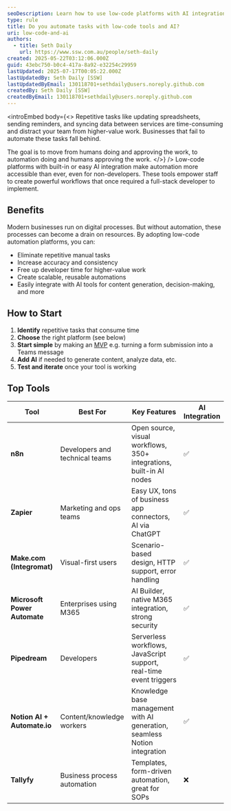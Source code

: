 ```yaml
---
seoDescription: Learn how to use low-code platforms with AI integration to automate repetitive business tasks and save valuable time.
type: rule
title: Do you automate tasks with low-code tools and AI?
uri: low-code-and-ai
authors:
  - title: Seth Daily
    url: https://www.ssw.com.au/people/seth-daily
created: 2025-05-22T03:12:06.000Z
guid: 43ebc750-b0c4-417a-8a92-e32254c29959
lastUpdated: 2025-07-17T00:05:22.000Z
lastUpdatedBy: Seth Daily [SSW]
lastUpdatedByEmail: 130118701+sethdaily@users.noreply.github.com
createdBy: Seth Daily [SSW]
createdByEmail: 130118701+sethdaily@users.noreply.github.com
---
```


<introEmbed
  body={<>
Repetitive tasks like updating spreadsheets, sending reminders, and syncing data between services are time-consuming and distract your team from higher-value work. Businesses that fail to automate these tasks fall behind.

The goal is to move from humans doing and approving the work, to automation doing and humans approving the work.
  </>}
/>
Low-code platforms with built-in or easy AI integration make automation more accessible than ever, even for non-developers. These tools empower staff to create powerful workflows that once required a full-stack developer to implement.

## Benefits

Modern businesses run on digital processes. But without automation, these processes can become a drain on resources. By adopting low-code automation platforms, you can:

* Eliminate repetitive manual tasks
* Increase accuracy and consistency
* Free up developer time for higher-value work
* Create scalable, reusable automations
* Easily integrate with AI tools for content generation, decision-making, and more

## How to Start

1. **Identify** repetitive tasks that consume time
2. **Choose** the right platform (see below)
3. **Start simple** by making an [MVP](/rules/poc-vs-mvp) e.g. turning a form submission into a Teams message
4. **Add AI** if needed to generate content, analyze data, etc.
5. **Test and iterate** once your tool is working

## Top Tools

| Tool                         | Best For                       | Key Features                                                                 | AI Integration |
|------------------------------|--------------------------------|------------------------------------------------------------------------------|----------------|
| **n8n**                      | Developers and technical teams | Open source, visual workflows, 350+ integrations, built-in AI nodes         | ✅              |
| **Zapier**                   | Marketing and ops teams        | Easy UX, tons of business app connectors, AI via ChatGPT                    | ✅              |
| **Make.com (Integromat)**    | Visual-first users             | Scenario-based design, HTTP support, error handling                         | ✅              |
| **Microsoft Power Automate** | Enterprises using M365         | AI Builder, native M365 integration, strong security                        | ✅              |
| **Pipedream**                | Developers                     | Serverless workflows, JavaScript support, real-time event triggers          | ✅              |
| **Notion AI + Automate.io**  | Content/knowledge workers      | Knowledge base management with AI generation, seamless Notion integration   | ✅              |
| **Tallyfy**                  | Business process automation    | Templates, form-driven automation, great for SOPs                           | ❌              |
